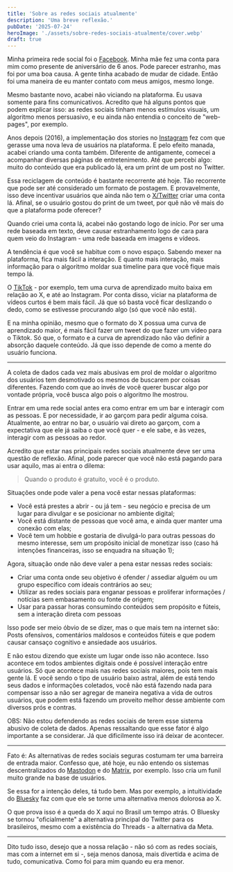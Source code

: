 ```yaml
---
title: 'Sobre as redes sociais atualmente'
description: 'Uma breve reflexão.'
pubDate: '2025-07-24'
heroImage: './assets/sobre-redes-sociais-atualmente/cover.webp'
draft: true
---
```


Minha primeira rede social foi o [Facebook](https://www.facebook.com/). Minha mãe fez uma conta para mim como presente de aniversário de 6 anos. Pode parecer estranho, mas foi por uma boa causa. A gente tinha acabado de mudar de cidade. Então foi uma maneira de eu manter contato com meus amigos, mesmo longe.

Mesmo bastante novo, acabei não viciando na plataforma. Eu usava somente para fins comunicativos. Acredito que há alguns pontos que podem explicar isso: as redes sociais tinham menos estímulos visuais, um algoritmo menos persuasivo, e eu ainda não entendia o conceito de "web-pages", por exemplo.

Anos depois (2016), a implementação dos stories no [Instagram](https://www.instagram.com/) fez com que gerasse uma nova leva de usuários na plataforma. E pelo efeito manada, acabei criando uma conta também. Diferente de antigamente, comecei a acompanhar diversas páginas de entretenimento. Até que percebi algo: muito do conteúdo que era publicado lá, era um print de um post no Twitter.

Essa reciclagem de conteúdo é bastante recorrente até hoje. Tão recorrente que pode ser até considerado um formato de postagem. E provavelmente, isso deve incentivar usuários que ainda não tem o [X/Twitter](https://www.x.com/) criar uma conta lá. Afinal, se o usuário gostou do print de um tweet, por quê não vê mais do que a plataforma pode oferecer?

Quando criei uma conta lá, acabei não gostando logo de início. Por ser uma rede baseada em texto, deve causar estranhamento logo de cara para quem veio do Instagram - uma rede baseada em imagens e vídeos.

A tendência é que você se habitue com o novo espaço. Sabendo mexer na plataforma, fica mais fácil a interação. E quanto mais interação, mais informação para o algoritmo moldar sua timeline para que você fique mais tempo lá.

O [TikTok](https://tiktok.com/) - por exemplo, tem uma curva de aprendizado muito baixa em relação ao X, e até ao Instagram. Por conta disso, viciar na plataforma de vídeos curtos é bem mais fácil. Já que só basta você ficar deslizando o dedo, como se estivesse procurando algo (só que você não está).

E na minha opinião, mesmo que o formato do X possua uma curva de aprendizado maior, é mais fácil fazer um tweet do que fazer um vídeo para o Tiktok. Só que, o formato e a curva de aprendizado não vão definir a absorção daquele conteúdo. Já que isso depende de como a mente do usuário funciona.

---

A coleta de dados cada vez mais abusivas em prol de moldar o algoritmo dos usuários tem desmotivado os mesmos de buscarem por coisas diferentes. Fazendo com que ao invés de você querer buscar algo por vontade própria, você busca algo pois o algoritmo lhe mostrou.

Entrar em uma rede social antes era como entrar em um bar e interagir com as pessoas. E por necessidade, ir ao garçom para pedir alguma coisa. Atualmente, ao entrar no bar, o usuário vai direto ao garçom, com a expectativa que ele já saiba o que você quer - e ele sabe, e às vezes, interagir com as pessoas ao redor.

Acredito que estar nas principais redes sociais atualmente deve ser uma questão de reflexão. Afinal, pode parecer que você não está pagando para usar aquilo, mas ai entra o dilema:

> Quando o produto é gratuito, você é o produto.

Situações onde pode valer a pena você estar nessas plataformas:
- Você está prestes a abrir - ou já tem - seu negócio e precisa de um lugar para divulgar e se posicionar no ambiente digital;
- Você está distante de pessoas que você ama, e ainda quer manter uma conexão com elas;
- Você tem um hobbie e gostaria de divulgá-lo para outras pessoas do mesmo interesse, sem um propósito inicial de monetizar isso (caso há intenções financeiras, isso se enquadra na situação 1);

Agora, situação onde não deve valer a pena estar nessas redes sociais:
- Criar uma conta onde seu objetivo é ofender / assediar alguém ou um grupo específico com ideais contrários ao seu;
- Utilizar as redes sociais para enganar pessoas e proliferar informações / notícias sem embasamento ou fonte de origem;
- Usar para passar horas consumindo conteúdos sem propósito e fúteis, sem a interação direta com pessoas

Isso pode ser meio óbvio de se dizer, mas o que mais tem na internet são: Posts ofensivos, comentários maldosos e conteúdos fúteis e que podem causar cansaço cognitivo e ansiedade aos usuários.

E não estou dizendo que existe um lugar onde isso não acontece. Isso acontece em todos ambientes digitais onde é possível interação entre usuários. Só que acontece mais nas redes sociais maiores, pois tem mais gente lá. E você sendo o tipo de usuário baixo astral, além de está tendo seus dados e informações coletados, você não está fazendo nada para compensar isso a não ser agregar de maneira negativa a vida de outros usuários, que podem está fazendo um proveito melhor desse ambiente com diversos prós e contras.

OBS: Não estou defendendo as redes sociais de terem esse sistema abusivo de coleta de dados. Apenas ressaltando que esse fator é algo importante a se considerar. Já que dificilmente isso irá deixar de acontecer.

---

Fato é: As alternativas de redes sociais seguras costumam ter uma barreira de entrada maior. Confesso que, até hoje, eu não entendo os sistemas descentralizados do [Mastodon](https://joinmastodon.org/pt-BR) e do [Matrix](https://matrix.org/), por exemplo. Isso cria um funil muito grande na base de usuários.

Se essa for a intenção deles, tá tudo bem. Mas por exemplo, a intuitividade do [Bluesky](https://bsky.app/) faz com que ele se torne uma alternativa menos dolorosa ao X.

O que prova isso é a queda do X aqui no Brasil um tempo atrás. O Bluesky se tornou "oficialmente" a alternativa principal do Twitter para os brasileiros, mesmo com a existência do Threads - a alternativa da Meta.

---

Dito tudo isso, desejo que a nossa relação - não só com as redes sociais, mas com a internet em si -, seja menos danosa, mais divertida e acima de tudo, comunicativa. Como foi para mim quando eu era menor.